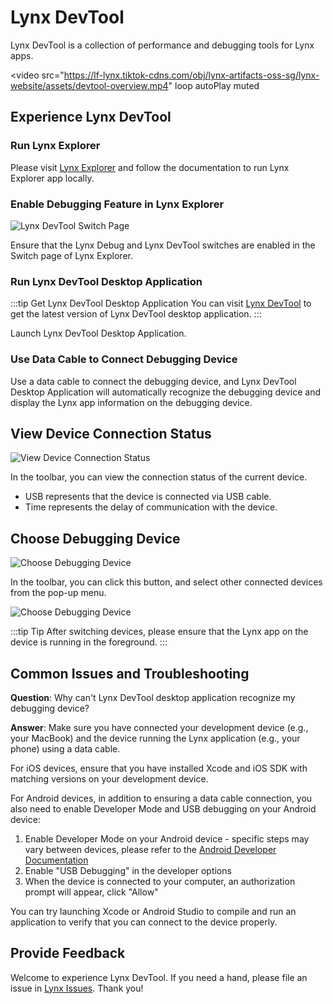 # Lynx DevTool

Lynx DevTool is a collection of performance and debugging tools for Lynx apps.

<video
  src="https://lf-lynx.tiktok-cdns.com/obj/lynx-artifacts-oss-sg/lynx-website/assets/devtool-overview.mp4"
  loop
  autoPlay
  muted
></video>

## Experience Lynx DevTool

### Run Lynx Explorer

Please visit [Lynx Explorer](/guide/start/quick-start.html) and follow the documentation to run Lynx Explorer app locally.

### Enable Debugging Feature in Lynx Explorer

<img
  src="https://lf-lynx.tiktok-cdns.com/obj/lynx-artifacts-oss-sg/lynx-website/assets/doc/debugging-devtool-switch-en-ios.png"
  alt="Lynx DevTool Switch Page"
  width={200}
/>

Ensure that the Lynx Debug and Lynx DevTool switches are enabled in the Switch page of Lynx Explorer.

### Run Lynx DevTool Desktop Application

:::tip Get Lynx DevTool Desktop Application
You can visit [Lynx DevTool](https://github.com/lynx-family/lynx-devtool/releases) to get the latest version of Lynx DevTool desktop application.
:::

Launch Lynx DevTool Desktop Application.

### Use Data Cable to Connect Debugging Device

Use a data cable to connect the debugging device, and Lynx DevTool Desktop Application will automatically recognize the debugging device and display the Lynx app information on the debugging device.

## View Device Connection Status

<img
  src="https://lf-lynx.tiktok-cdns.com/obj/lynx-artifacts-oss-sg/lynx-website/assets/doc/debugging-using-devtool-toolbar-connection.png"
  alt="View Device Connection Status"
  width={400}
/>

In the toolbar, you can view the connection status of the current device.

- USB represents that the device is connected via USB cable.
- Time represents the delay of communication with the device.

## Choose Debugging Device

<img
  src="https://lf-lynx.tiktok-cdns.com/obj/lynx-artifacts-oss-sg/lynx-website/assets/doc/debugging-using-devtool-toolbar-choose-device.png"
  alt="Choose Debugging Device"
  width={400}
/>

In the toolbar, you can click this button, and select other connected devices from the pop-up menu.

<img
  src="https://lf-lynx.tiktok-cdns.com/obj/lynx-artifacts-oss-sg/lynx-website/assets/doc/debugging-device-menu.png"
  alt="Choose Debugging Device"
  width={140}
/>

:::tip Tip
After switching devices, please ensure that the Lynx app on the device is running in the foreground.
:::

## Common Issues and Troubleshooting

**Question**: Why can't Lynx DevTool desktop application recognize my debugging device?

**Answer**: Make sure you have connected your development device (e.g., your MacBook) and the device running the Lynx application (e.g., your phone) using a data cable.

For iOS devices, ensure that you have installed Xcode and iOS SDK with matching versions on your development device.

For Android devices, in addition to ensuring a data cable connection, you also need to enable Developer Mode and USB debugging on your Android device:

1. Enable Developer Mode on your Android device - specific steps may vary between devices, please refer to the [Android Developer Documentation](https://developer.android.com/studio/debug/dev-options)
2. Enable "USB Debugging" in the developer options
3. When the device is connected to your computer, an authorization prompt will appear, click "Allow"

You can try launching Xcode or Android Studio to compile and run an application to verify that you can connect to the device properly.

## Provide Feedback

Welcome to experience Lynx DevTool. If you need a hand, please file an issue in [Lynx Issues](https://github.com/lynx-family/lynx-devtool/issues). Thank you!

